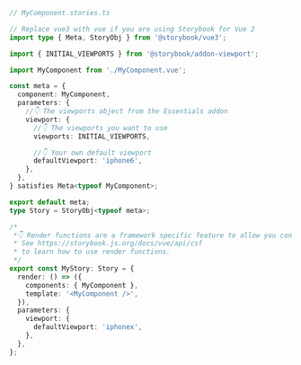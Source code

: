 ```ts
// MyComponent.stories.ts

// Replace vue3 with vue if you are using Storybook for Vue 2
import type { Meta, StoryObj } from '@storybook/vue3';

import { INITIAL_VIEWPORTS } from '@storybook/addon-viewport';

import MyComponent from './MyComponent.vue';

const meta = {
  component: MyComponent,
  parameters: {
    //👇 The viewports object from the Essentials addon
    viewport: {
      //👇 The viewports you want to use
      viewports: INITIAL_VIEWPORTS,

      //👇 Your own default viewport
      defaultViewport: 'iphone6',
    },
  },
} satisfies Meta<typeof MyComponent>;

export default meta;
type Story = StoryObj<typeof meta>;

/*
 *👇 Render functions are a framework specific feature to allow you control on how the component renders.
 * See https://storybook.js.org/docs/vue/api/csf
 * to learn how to use render functions.
 */
export const MyStory: Story = {
  render: () => ({
    components: { MyComponent },
    template: '<MyComponent />',
  }),
  parameters: {
    viewport: {
      defaultViewport: 'iphonex',
    },
  },
};
```
